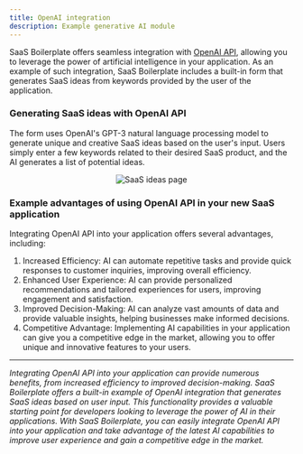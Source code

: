 ```yaml
---
title: OpenAI integration
description: Example generative AI module
---
```


SaaS Boilerplate offers seamless integration with [OpenAI API](https://openai.com/), allowing you to leverage the power
of artificial intelligence in your application. As an example of such integration, SaaS Boilerplate includes a built-in
form that generates SaaS ideas from keywords provided by the user of the application.

### Generating SaaS ideas with OpenAI API

The form uses OpenAI's GPT-3 natural language processing model to generate unique and creative SaaS ideas based on the
user's input. Users simply enter a few keywords related to their desired SaaS product, and the AI generates a list of
potential ideas.

<p align="center">
  <img src={useBaseUrl("img/features/generative-ai/saas-ideas.png")} alt="SaaS ideas page" />
</p>

### Example advantages of using OpenAI API in your new SaaS application

Integrating OpenAI API into your application offers several advantages, including:

1. Increased Efficiency: AI can automate repetitive tasks and provide quick responses to customer inquiries, improving
overall efficiency.
2. Enhanced User Experience: AI can provide personalized recommendations and tailored experiences for users, improving
engagement and satisfaction.
3. Improved Decision-Making: AI can analyze vast amounts of data and provide valuable insights, helping businesses make
informed decisions.
4. Competitive Advantage: Implementing AI capabilities in your application can give you a competitive edge in the
market, allowing you to offer unique and innovative features to your users.

----

_Integrating OpenAI API into your application can provide numerous benefits, from increased efficiency to improved
decision-making. SaaS Boilerplate offers a built-in example of OpenAI integration that generates SaaS ideas based on
user input. This functionality provides a valuable starting point for developers looking to leverage the power of AI in
their applications. With SaaS Boilerplate, you can easily integrate OpenAI API into your application and take advantage
of the latest AI capabilities to improve user experience and gain a competitive edge in the market._